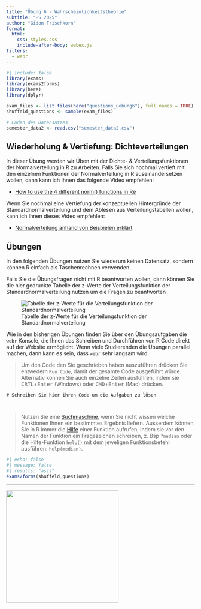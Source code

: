 ```yaml
---
title: "Übung 6 - Wahrscheinlichkeitstheorie"
subtitle: "HS 2025"
author: "Gidon Frischkorn"
format:
  html:
    css: styles.css
    include-after-body: webex.js
filters:
  - webr
---
```


```r
#| include: false
library(exams)
library(exams2forms)
library(here)
library(dplyr)

exam_files <- list.files(here("questions_uebung6"), full.names = TRUE)
shuffeld_questions <- sample(exam_files)

# Laden des Datensatzes
semester_data2 <- read.csv("semester_data2.csv")
```

## Wiederholung & Vertiefung: Dichteverteilungen

In dieser Übung werden wir Üben mit der Dichte- & Verteilungsfunktionen der Normalverteilung in R zu Arbeiten. Falls Sie sich nochmal vertieft mit den einzelnen Funktionen der Normalverteilung in R auseinandersetzen wollen, dann kann ich Ihnen das folgende Video empfehlen:

- [How to use the 4 different norm() functions in Re](https://www.youtube.com/watch?v=X5NXDK6AVtU)

Wenn Sie nochmal eine Vertiefung der konzeptuellen Hintergründe der Standardnormalverteilung und dem Ablesen aus Verteilungstabellen wollen, kann ich Ihnen dieses Video empfehlen:

- [Normalverteilung anhand von Beispielen erklärt](https://www.youtube.com/watch?v=xI9ZHGOSaCg)

## Übungen

In den folgenden Übungen nutzen Sie wiederum keinen Datensatz, sondern können R einfach als Taschenrechnen verwenden.

Falls Sie die Übungsfragen nicht mit R beantworten wollen, dann können Sie die hier gedruckte Tabelle der z-Werte der Verteilungsfunktion der Standardnormalverteilung nutzen um die Fragen zu beantworten

![Tabelle der z-Werte für die Verteilungsfunktion der Standardnormalverteilung](./images/zTabelle_Normalverteilung.png)

Wie in den bisherigen Übungen finden Sie über den Übungsaufgaben die `webr` Konsole, die Ihnen das Schreiben und Durchführen von R Code direkt auf der Website ermöglicht. Wenn viele Studierenden die Übungen parallel machen, dann kann es sein, dass `webr` sehr langsam wird.

> Um den Code den Sie geschrieben haben auszuführen drücken Sie entwedern `Run Code`, damit der gesamte Code ausgeführt würde. Alternativ können Sie auch einzelne Zeilen ausführen, indem sie <kbd>CRTL</kbd>+<kbd>Enter</kbd> (Windows) oder <kbd>CMD</kbd>+<kbd>Enter</kbd> (Mac) drücken.

```webr-r
# Schreiben Sie hier ihren Code um die Aufgaben zu lösen



```

> Nutzen Sie eine [Suchmaschine](https://unilu-vpf-statistik.github.io/uebung_statistik1/about.html#suchmaschinen), wenn Sie nicht wissen welche Funktionen Ihnen ein bestimmtes Ergebnis liefern. Ausserdem können Sie in R immer die [Hilfe](https://www.r-project.org/help.html) einer Funktion aufrufen, indem sie vor den Namen der Funktion ein Fragezeichen schreiben, z. Bsp `?median` oder die Hilfe-Funktion `help()` mit dem jeweligen Funktionsbefehl ausführen: `help(median)`.

```r
#| echo: false
#| message: false
#| results: "asis"
exams2forms(shuffeld_questions)
```

------------------------------------------------------------------------

[![](images/Logo_UniLu.png){fig-align="center" width="300"}](https://www.unilu.ch/fakultaeten/vpf/uebersicht/)
